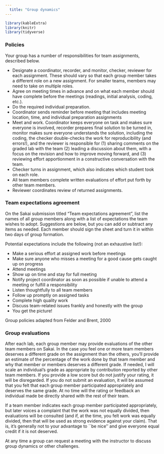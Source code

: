 ```yaml
---
  title: "Group dynamics"
---
```

  
```r
library(kableExtra)
library(knitr)
library(tidyverse)
```

### Policies

Your group has a number of responsibilities for team assignments, described below.

- Designate a coordinator, recorder, and monitor, checker, reviewer for each assignment. These should vary so that each group member takes a different role on a new assignment. For smaller teams, members may need to take on multiple roles.
- Agree on meeting times in advance and on what each member should have complete before the meetings (readings, initial analysis, coding, etc.).
- Do the required individual preparation.
- Coordinator sends reminder before meeting that includes meeting location, time, and individual preparation assignments
- Meet and work. Coordinator keeps everyone on task and makes sure everyone is involved, recorder prepares final solution to be turned in, monitor makes sure everyone understands the solution, including the coding, the checker double-checks the work for reproducibility (and errors!), and the reviewer is responsible for (1) sharing comments on the graded lab with the team (2) leading a discussion about them, with a focus on the revision and how to improve moving forward, and (3) reviewing effort apportionment in a constructive conversation with the team.
- Checker turns in assignment, which also indicates which student took on each role.
- All team members complete written evaluations of effort put forth by other team members.
- Reviewer coordinates review of returned assignments.

### Team expectations agreement

On the Sakai submission titled "Team expectations agreement", list the names of all group members along with a list of expectations the team wishes to adopt. Suggestions are below, but you can add or subtract any items as needed. Each member should sign the sheet and turn it in within two days of group formation.

Potential expectations include the following (not an exhaustive list!):

- Make a serious effort at assigned work before meetings
- Make sure anyone who misses a meeting for a good cause gets caught up on progress
- Attend meetings
- Show up on time and stay for full meeting
- Notify project coordinator as soon as possible if unable to attend a meeting or fulfill a responsibility
- Listen thoughtfully to all team members
- Follow up promptly on assigned tasks
- Complete high quality work
- Discuss team-related issues frankly and honestly with the group
- You get the picture!

<tiny> Group policies adapted from Felder and Brent, 2000 </tiny>

### Group evaluations

After each lab, each group member may provide evaluations of the other team members on Sakai. In the case you feel one or more team members deserves a different grade on the assignment than the others, you'll provide an estimate of the percentage of the work done by that team member and why that member or members deserves a different grade. If needed, I will scale an individual's grade as appropriate by contribution reported by other team members. If you provide a low score but do not justify your rating, it will be disregarded. If you do not submit an evaluation, it will be assumed that you felt that each group member participated appropriately and deserves the same grade. At no time will the rating or feedback an individual made be directly shared with the rest of their team.

If a team member indicates each group member participated appropriately, but later voices a complaint that the work was not equally divided, then evaluations will be consulted (and if, at the time, you felt work was equally divided, then that will be used as strong evidence against your claim).  That is, it's generally not to your advantage to ``be nice'' and give everyone equal credit if it is not deserved.

At any time a group can request a meeting with the instructor to discuss group dynamics or other challenges.


